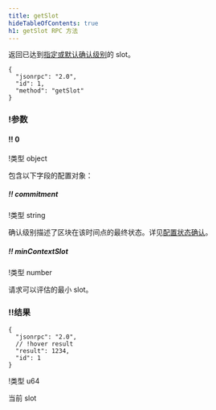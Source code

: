 ```yaml
---
title: getSlot
hideTableOfContents: true
h1: getSlot RPC 方法
---
```


返回已达到[指定或默认确认级别](/docs/rpc/#configuring-state-commitment)的 slot。

<APIMethod>

```jsonc !!request curl
{
  "jsonrpc": "2.0",
  "id": 1,
  "method": "getSlot"
}
```

### !参数

#### !! 0

!类型 object

包含以下字段的配置对象：

##### !! commitment

!类型 string

确认级别描述了区块在该时间点的最终状态。详见[配置状态确认](/docs/rpc#configuring-state-commitment)。

##### !! minContextSlot

!类型 number

请求可以评估的最小 slot。

### !!结果

```jsonc !response
{
  "jsonrpc": "2.0",
  // !hover result
  "result": 1234,
  "id": 1
}
```

!类型 u64

当前 slot

</APIMethod>

